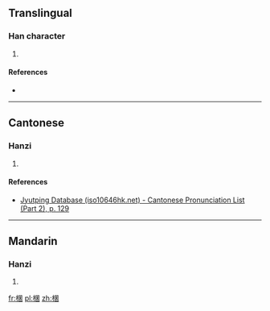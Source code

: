 ==Translingual==

===Han character===
{{Han char|rn=75|rad=木|as=08|sn=12|four=46900|canj=DWHD|ids=⿰木囷}}

# {{defn|Han|sort=木08}}

====References====
* {{Han ref|kx=0533.080|dkj=14947|dj=0921.080|hdz=21232.080|uh=68DE|ud=26846|bh=D9D0|bd=55760}}

----

==Cantonese==

===Hanzi===
{{yue-hanzi|jyut=[[gwan6]]|y=gwan6}}

# {{defn|lang=yue|sort=木08}}

====References====
*[http://www.iso10646hk.net/jp/document/download.jsp Jyutping Database (iso10646hk.net) - Cantonese Pronunciation List (Part 2), p. 129]

----

==Mandarin==

===Hanzi===
{{cmn-hanzi|pin=[[jùn]] ([[jun4]])|wg=chün<sup>4</sup>}}

# {{defn|lang=cmn|sort=木08}}

[[fr:棞]]
[[pl:棞]]
[[zh:棞]]